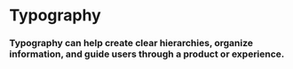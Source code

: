
<Meta title="Application Guidelines|Typography" component={Text} />

# Typography

### Typography can help create clear hierarchies, organize information, and guide users through a product or experience.

<Preview>
  <Story name="Elements">
    <Grid align="bottom">
      <Text text="Text" />
      <Title text="Title" />
      <Label text="Label"/>
      <Link text="Link" />
    </Grid>
  </Story>
</Preview>

## Standard Text

<Preview>
  <Story name="Standard Text">
    <Grid align="bottom">
      <Text text="XSmall Text" size="xs" />
      <Text text="Small Text" size="sm" />
      <Text text="Normal Text"/>
      <Text text="Large Text" size="lg" />
    </Grid>
  </Story>
</Preview>

<Props of={Text} />

## Title

<Preview>
  <Story name="Title">
    <Grid align="bottom">
      <Title text="Normal Title" />
      <Title text="Large Title" size="lg" />
      <Title text="XLarge Title" size="xl" />
      <Title text="2XLarge Title" size="2xl" />
      <Title text="3XLarge Title" size="3xl" />
      <Title text="4XLarge Title" size="4xl" />
    </Grid>
  </Story>
</Preview>

<Props of={Title} />

## Label

<Preview>
  <Story name="Label">
    <Grid align="bottom">
      <Label text="XSmall Label" size="xs" />
      <Label text="Small Label" size="sm" />
      <Label text="Normal Label"/>
      <Label text="Large Label" size="lg" />
    </Grid>
  </Story>
</Preview>

<Props of={Label} />

## Link

<Preview>
  <Story name="Link">
    <Grid align="bottom">
      <Link text="Normal Link"/>
      <Link text="Large Link" size="lg" />
      <Link text="XLarge Link" size="xl" />
      <Link text="XXLarge Link" size="2xl" />
    </Grid>
  </Story>
</Preview>

<Props of={Link} />